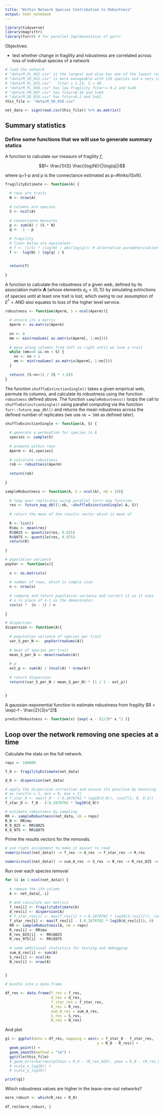 ```yaml
---
title: "Within Network Species Contribution to Robustness"
output: html_notebook
---
```



```r

library(tidyverse)
library(magrittr)
library(furrr) # for parallel implmenetation of purrr

```


Objectives:

- test whether change in fragility and robustness are correlated across loss of individual species of a network


```r

# load the network
# "data/M_PL_062.csv" is the largest and also has one of the lowest residuals off the exp(-fstar - fstar^2) line
# "data/M_SD_022.csv" is more manageable with 110 species and a very low residual
# "data/M_PL_031.csv"   fstar = 1.23, S = 49
# "data/M_PL_046.csv" has low fragility fstar~= 0.2 and S=44
# "data/A_PH_007.csv" has fstar=0.16 and S=64
# "data/M_SD_016.csv" has fstar=0.2 and S=61
this_file <- "data/M_SD_016.csv"

net_data <- sign(read.csv(this_file)) %>% as.matrix()

```





## Summary statistics

### Define some functions that we will use to generate summary statics

A function to calculate our measure of fragility $f$, 

$$f= \frac{1}{S} \frac{\log(N)}{|\log(q)|}$$ 

where q=1-p and p is the connectance estimated as p~#links/(SxN).

```r
fragilityEstimate <- function(A) {
  
  # rows are traits
  N <- nrow(A)
  
  # columns are species
  S <- ncol(A)
  
  # connectance measures
  p <- sum(A) / (S * N)
  q <-  1 - p
  
  # fragility
  # lines below are equivalent
  # f <- (1/S) * (log(N) / abs(log(q))) # alternative parameterisation
  f <- -log(N) / log(q) / S
  
  
  return(f)
  
}
```



A function to calculate the robustness of a given web, defined by its association matrix $\textbf{A}$ (whose elements $a_{ij} = \{0,1\}$) by simulating extinctions of species until at least one trait is lost, which owing to our assumption of $E^*=\text{AND}$ also equates to loss of the higher level service.

```r

robustness <- function(Aperm, S = ncol(Aperm)){
  
  # ensure its a matrix
  Aperm <- as.matrix(Aperm)
  
  nn <- 0
  mm <- min(rowSums( as.matrix(Aperm[, 1:nn])))
  
  # move along columns from left to right until we lose a trait
  while (mm==0 && nn < S) {
    nn <- nn + 1
    mm <- min(rowSums( as.matrix(Aperm[, 1:nn])))
  }
  
  return( (S-nn+1) / (S * 1.0))
}

```

The function `shuffleExtinctionSingle()` takes a given empirical web, permute its columns, and calculate its robustness using the function `robustness` defined above. The function `sampleRobustness()` loops the call to `shuffleExtinctionSingle()` using parallel computing via the function `furr::future_map_dbl()` and returns the mean robustness across the defined number of replicates (we use `nb = 500` as defined later).

```r

shuffleExinctionSingle <- function(A, S) {
  
  # generate a permuation for species in A
  species <- sample(S)
  
  # premute within rows
  Aperm <- A[,species]
  
  # calculate robustness
  rob <- robustness(Aperm)
  
  return(rob)
  
}

sampleRobustness <- function(A, S = ncol(A), nb = 10){
  
  # loop over replicates using parallel furrr map function.
  res <- future_map_dbl(1:nb, ~shuffleExinctionSingle( A, S))
  
  # return the mean of the results vector which is mean of 
  
  R <- list()
  R$mu <- mean(res)
  R$Q025 <- quantile(res, 0.025)
  R$Q975 <- quantile(res, 0.975)
  return(R)  
  
}

# population variance
popVar <- function(x){
  
  x <- as.matrix(x)
  
  # number of rows, which is sample size
  n <- nrow(x)
  
  # compute and return population variance and correct it so it uses
  # n in place of n-1 as the demoninator.
  cov(x) *  (n - 1) / n
  
}

# dispersion
dispersion <- function(A){
  
  # population variance of species per trait
  var_S_per_N <-  popVar(rowSums(A))
  
  # mean of species per trait
  mean_S_per_N <- mean(rowSums(A))
  
  # p
  est_p <- sum(A) / (ncol(A) * nrow(A))
  
  # return dispersion
  return((var_S_per_N / mean_S_per_N) * (1 / 1 - est_p))
  
  
} 
```

A gaussian-exponential function to estimate robustness from fragility $R = \exp(-f - \frac{2}{3}x^2)$

```r

predictRobustness <- function(x) {exp(-x - (2/3)* x ^2 )}

```


## Loop over the network removing one species at a time


Calculate the stats on the full network.

```r

reps <- 100000

f_0 <- fragilityEstimate(net_data)

d_0 <- dispersion(net_data)

# apply the dispersion correction and ensure its positive by bouncing 
# as runif(n = 1, min = 0, max = 1)
# f_star_0 <- max(f_0 - (-0.2870702 * log10(d_0)), runif(1, 0, 0.1))
f_star_0 <- f_0 - (-0.2870702 * log10(d_0))

# estimate robustness by sampling
RR <- sampleRobustness(net_data, nb = reps)
R_0 <- RR$mu
R_0_025 <- RR$Q025
R_0_975 <- RR$Q975

```


Prime the results vectors for the removals.

```r
# use right assignment to make it easier to read
numeric(ncol(net_data)) -> f_res -> d_res -> f_star_res -> R_res

numeric(ncol(net_data)) -> sum_A_res -> S_res -> N_res -> R_res_025 -> R_res_975

```

Run over each species removal

```r

for (i in 1:ncol(net_data)) {
  
  # remove the ith column
  A <- net_data[,-i]
  
  # and calculate our metrics
  f_res[i] <- fragilityEstimate(A)
  d_res[i] <- dispersion(A)
  # f_star_res[i] <- max(f_res[i] + (-0.2870702 * log10(d_res[i])), runif(1, 0, 0.1))
  f_star_res[i] <- max(f_res[i] - (-0.2870702 * log10(d_res[i])), 0)
  RR <- sampleRobustness(A, nb = reps)
  R_res[i] <- RR$mu
  R_res_025[i]  <- RR$Q025
  R_res_975[i]  <- RR$Q975
  
  # some additional statistics for testing and debugging
  sum_A_res[i] <- sum(A)
  S_res[i] <- ncol(A)
  N_res[i] <- nrow(A)
  
  
}

# bundle into a data.frame

df_res <- data.frame(f_res = f_res, 
                     d_res = d_res, 
                     f_star_res = f_star_res, 
                     R_res = R_res,
                     sum_A_res = sum_A_res,
                     S_res = S_res,
                     N_res = N_res)

```

And plot

```r

g1 <- ggplot(data = df_res, mapping = aes(x = f_star_0 - f_star_res,
                                          y = R_0 - R_res)) + 
  geom_point() + 
  geom_smooth(method = "lm") + 
  ggtitle(this_file)  
  # geom_errorbar(aes(yCCmin = R_0 - (R_res_025), ymax = R_0 - (R_res_975)))
  # scale_x_log10() + 
  # scale_y_log10()

print(g1)

```


Which robustness values are higher in the leave-one-out networks?

```r

more_robust <- which(R_res > R_0)
  
df_res[more_robust, ]

```



